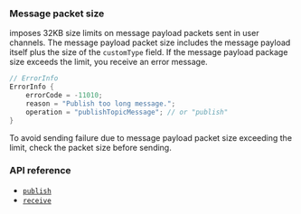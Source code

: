 <PlatformWrapper platform="android">

### Message packet size

<Vg k="MESS_SDK" /> imposes 32KB size limits on message payload packets sent in user channels. The message payload packet size includes the message payload itself plus the size of the `customType` field. If the message payload package size exceeds the limit, you receive an error message.

```java
// ErrorInfo
ErrorInfo {
    errorCode = -11010;
    reason = "Publish too long message.";
    operation = "publishTopicMessage"; // or "publish"
}
```

To avoid sending failure due to message payload packet size exceeding the limit, check the packet size before sending.

### API reference

- [`publish`](../reference/api#messagepublishpropsag_platform)
- [`receive`](../reference/api#receive)

</PlatformWrapper>
